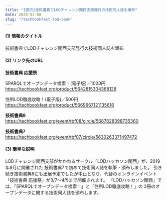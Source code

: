 ```yaml
---
title: "[提供]技術書典でLODチャレンジ関西支部発行の技術同人誌を頒布"
date: 2020-03-08
slug: "/techbookfest-lod-book"
---
```


#### (1) 情報のタイトル

技術書典でLODチャレンジ関西支部発行の技術同人誌を頒布

#### (2) リンク先のURL

**技術書典 応援祭**

SPARQLでオープンデータ検索！(電子版)／1000円  
<https://techbookfest.org/product/5642815304368128>

住所LOD徹底攻略！(電子版)／500円  
<https://techbookfest.org/product/5669667121135616>


**技術書典8**  
<https://techbookfest.org/event/tbf08/circle/5687828398735360>

**技術書典7**  
<https://techbookfest.org/event/tbf07/circle/5630263371497472>

#### (3) 簡単な説明

LODチャレンジ関西支部がかかわるサークル「LODハッカソン関西」が、2019年9月に開催された
技術書典7で初めて技術同人誌を執筆・頒布しました。
引き続き技術書典8にも出展予定でしたが中止となり、代替のオンラインイベント「技術書典 応援祭」が3/7～4/5まで開催されます。
「LODハッカソン関西」では、「SPARQLでオープンデータ検索！」と「住所LOD徹底攻略！」の
2冊のオープンデータに関する技術同人誌を頒布します。

